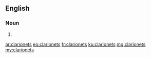 ==English==

===Noun===
{{head|en|noun plural form}}

# {{plural of|clarionet|lang=en}}

[[ar:clarionets]]
[[eo:clarionets]]
[[fr:clarionets]]
[[ku:clarionets]]
[[mg:clarionets]]
[[my:clarionets]]